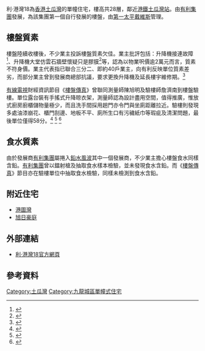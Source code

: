 {{multiple issues|
{{copyedit|time=2016-02-07T12:24:33+00:00}}
{{expand|time=2016-02-07T12:24:33+00:00}}
{{refimprove|time=2016-02-07T12:24:33+00:00}}
}}
{{Infobox_housinghk 
| name = 利·港灣18
| logo= 
| photo = L·Harbour 18.jpg
| phototitle = 
| address= [[土瓜灣|土瓜灣]]浙江街18號
| developer= [[有利集團|有利集團]]
| manager= 第一太平戴維斯
| use = 住宅、商鋪
| blocknumber = 1
| floor_area = 215平方呎-787平方呎
| floornumber = 28
| yearofcompletion =
| former = 工廠大廈
| facilities = 會所
| website = [http://www.lharbour18.com 官方網頁]
}}
利·港灣18為[[香港|香港]][[土瓜灣|土瓜灣]]的單幢住宅，樓高共28層，鄰近[[港鐵|港鐵]][[土瓜灣站|土瓜灣站]]。由[[有利集團|有利集團]]發展，為該集團第一個自行發展的樓盤，由[[第一太平戴維斯|第一太平戴維斯]]管理。

==樓盤質素==
樓盤陸續收樓後，不少業主投訴樓盤質素欠佳。業主批評包括：升降機接連故障<ref>{{cite news |url=http://hk.apple.nextmedia.com/news/art/20151229/19430696 |title=新樓「利．港灣18」兩日三宗困𨋢 |date=2015-12-29 |accessdate=2016-02-19 |archive-date=2016-02-07 |archive-url=https://web.archive.org/web/20160207154648/http://hk.apple.nextmedia.com/news/art/20151229/19430696 |dead-url=no }}</ref>、升降機大堂仿雲石牆壁懷疑只是膠膜<ref>{{cite news |url=http://hk.apple.nextmedia.com/news/art/20151229/19430703 |title=裝修質料差　不符豪宅身價 |date=2015-12-29 |accessdate=2016-02-19 |archive-date=2016-02-07 |archive-url=https://web.archive.org/web/20160207154811/http://hk.apple.nextmedia.com/news/art/20151229/19430703 |dead-url=no }}</ref>等，認為以物業呎價逾2萬元而言，質素不符身價。業主代表指已聯合三分二、即約40戶業主，向有利反映單位質素差劣，而部分業主曾到發展商總部抗議，要求更換升降機及延長樓宇維修期。<ref>{{cite news |url=http://news.now.com/home/local/player?newsId=163077 |title=土瓜灣有私樓業主抗議屋苑用料差劣 |date=2015-12-28 |accessdate=2016-02-19 |archive-date=2016-03-05 |archive-url=https://web.archive.org/web/20160305215326/http://news.now.com/home/local/player?newsId=163077 |dead-url=no }}</ref>

[[有線電視|有線電視]]財經資訊節目《[[樓盤傳真|樓盤傳真]]》曾聯同測量師陳旭明及驗樓師詹濟南到樓盤驗樓。單位露台裝有手搖式升降晾衣架，測量師認為設計盡用空間，值得推廣，惟放式廚房廚櫃儲物量極少，而且洗手間採用趟門亦令門與坐廁距離拉近。驗樓則發現多處油漆崩花、櫃門刮邊、地板不平、廁所生口有污穢紙巾等瑕疵及清潔問題，最後單位僅得58分。<ref>{{cite news |url=http://cablenews.i-cable.com/ci/index.php/videopage/program/12230448/%E6%A8%93%E7%9B%A4%E5%82%B3%E7%9C%9F/%E6%A8%93%E7%9B%A4%E5%82%B3%E7%9C%9F2015/12/12%E7%AC%AC%E4%B8%89%E7%AF%80 |title=樓盤傳真 2015/12/12 第三節 |date=2015-12-12}}</ref>
<ref>{{cite news |url=http://cablenews.i-cable.com/ci/index.php/videopage/program/12233851/%E6%A8%93%E7%9B%A4%E5%82%B3%E7%9C%9F/%E5%88%A9%E6%B8%AF%E7%81%A3%E5%BB%81%E6%89%80%E6%9C%89%E7%96%91%E4%BC%BC%E6%B2%BE%E6%9F%93%E7%A9%A2%E7%89%A9%E7%B4%99%E5%B7%BE |title=利港灣廁所有疑似沾染穢物紙巾 |date=2016-01-25}}</ref>
<ref>{{cite news |url=http://cablenews.i-cable.com/ci/index.php/videopage/program/12233846/%E6%A8%93%E7%9B%A4%E5%82%B3%E7%9C%9F/%E6%B8%AC%E9%87%8F%E5%B8%AB%E8%AE%9A%E5%88%A9%E6%B8%AF%E7%81%A318%E5%90%8A%E6%8E%9B%E6%9B%AC%E8%A1%A3%E6%9E%B6%E6%85%B3%E4%BD%8D |title=測量師讚利港灣18吊掛曬衣架慳位 |date=2016-01-25}}</ref>

==食水質素==
由於發展商[[有利集團|有利集團]]屬捲入[[鉛水風波|鉛水風波]]其中一個發展商，不少業主擔心樓盤食水同樣含鉛。[[有利集團|有利集團]]曾以鐳射槍及抽取食水樣本檢驗，並未發現食水含鉛。而《[[樓盤傳真|樓盤傳真]]》節目亦在驗樓單位中抽取食水檢驗，同樣未檢測到食水含鉛。

== 附近住宅 ==
* [[港圖灣|港圖灣]]
* [[旭日豪庭|旭日豪庭]]

== 外部連結 ==
* [http://www.lharbour18.com/ 利·港灣18官方網頁]{{Wayback|url=http://www.lharbour18.com/ |date=20160207202919 }}

==參考資料==
<references/>

{{有利集團}}

[[Category:土瓜灣|Category:土瓜灣]]
[[Category:九龍城區單幢式住宅|Category:九龍城區單幢式住宅]]